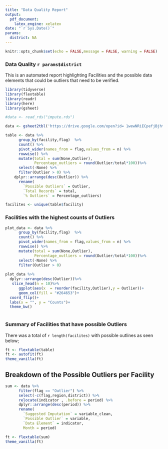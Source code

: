 ```yaml
---
title: "Data Quality Report"
output:
  pdf_document:
    latex_engine: xelatex
date: "`r Sys.Date()`"
params:
  district: NA
---
```


```r
knitr::opts_chunk$set(echo = FALSE,message = FALSE, warning = FALSE)
```

### Data Quality `r params$district` 

This is an automated report highlighting Facilities and the possible data elements that could be outliers that need to be verified. 

```r
library(tidyverse)
library(flextable)
library(readr)
library(here)
library(gsheet)

#data <- read_rds("impute.rds")

data <- gsheet2tbl('https://drive.google.com/open?id= 1wewNRiECpefjBjhtaS4Mlp5mnhTpYDa8SiF1agcs4Kk')

table <- data %>%
      group_by(facility,flag)  %>%
      count() %>%
      pivot_wider(names_from = flag,values_from = n) %>%
      rowwise() %>%
      mutate(total = sum(None,Outlier),
             Percentage_outliers = round(Outlier/total*100))%>%
      select(-None) %>%
      filter(Outlier > 0) %>%
    dplyr::arrange(desc(Outlier)) %>%
      rename(
        `Possible Outliers` = Outlier,
        `Total Records` = total, 
        `% Outliers` = Percentage_outliers) 

facilites <- unique(table$facility)

```

### Facilities with the highest counts of Outliers
```r

plot_data <- data %>%
      group_by(facility,flag)  %>%
      count() %>%
      pivot_wider(names_from = flag,values_from = n) %>%
      rowwise() %>%
      mutate(total = sum(None,Outlier),
             Percentage_outliers = round(Outlier/total*100))%>%
      select(-None) %>%
      filter(Outlier > 0)   
  
plot_data %>%
  dplyr::arrange(desc(Outlier))%>%
   slice_head(n = 10)%>%
      ggplot(aes(x  = reorder(facility,Outlier),y = Outlier))+
      geom_col(fill = "#264653")+
  coord_flip()+
  labs(x = "", y = "Counts")+
  theme_bw()
  
```


### Summary of Facilities that have possible Outliers
There was a total of `r length(facilites)` with possible outlines as seen below; 


```r
ft <- flextable(table)
ft <- autofit(ft)
theme_vanilla(ft)
```


## Breakdown of the Possible Outliers per Facility 
```r

sum <- data %>%
      filter(flag == "Outlier") %>%
      select(-c(flag,region,district)) %>%
      relocate(indicator , .before = period) %>%
      dplyr::arrange(desc(period)) %>%
      rename(
        `Suggested Imputation` = variable_clean, 
        `Possible Outlier` = variable,
        `Data Element` = indicator,
        Month = period)

ft <- flextable(sum)
theme_vanilla(ft)

```


